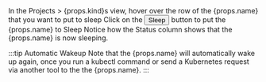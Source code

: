 
<Flow id="sleep-manual-ui">
  <Step>
    In the Projects > {props.kind}s view, hover over the row of the {props.name} that you want to put to sleep
  </Step>
  <Step>
    Click on the <Button>Sleep</Button> button to put the {props.name} to <Label>Sleep</Label>
  </Step>
  <Step>
    Notice how the <Label>Status</Label> column shows that the {props.name} is now sleeping.
  </Step>
</Flow>

:::tip Automatic Wakeup
<span>Note that the {props.name} will automatically wake up again, once you run a kubectl command or send a Kubernetes request via another tool to the the {props.name}.</span>
:::